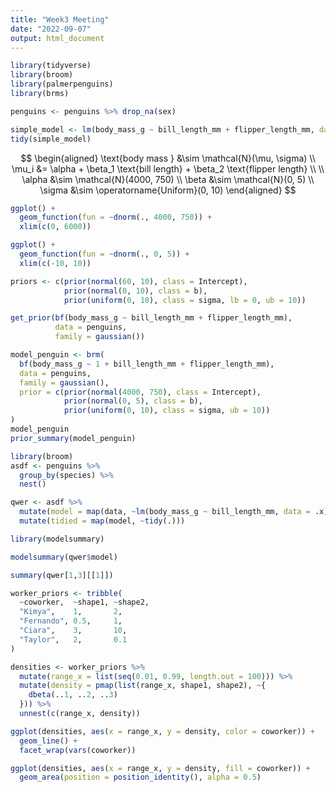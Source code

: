 ```yaml
---
title: "Week3 Meeting"
date: "2022-09-07"
output: html_document
---
```



```r
library(tidyverse)
library(broom)
library(palmerpenguins)
library(brms)
```


```r
penguins <- penguins %>% drop_na(sex)
```

```r
simple_model <- lm(body_mass_g ~ bill_length_mm + flipper_length_mm, data = penguins)
tidy(simple_model)
```


$$
\begin{aligned}
\text{body mass } &\sim \mathcal{N}(\mu, \sigma) \\
\mu_i &= \alpha + \beta_1 \text{bill length} + \beta_2 \text{flipper length} \\
\\
\alpha &\sim \mathcal{N}(4000, 750) \\
\beta &\sim \mathcal{N}(0, 5) \\
\sigma &\sim \operatorname{Uniform}(0, 10)
\end{aligned}
$$



```r
ggplot() +
  geom_function(fun = ~dnorm(., 4000, 750)) +
  xlim(c(0, 6000))
```

```r
ggplot() +
  geom_function(fun = ~dnorm(., 0, 5)) +
  xlim(c(-10, 10))
```


```r
priors <- c(prior(normal(60, 10), class = Intercept),
            prior(normal(0, 10), class = b),
            prior(uniform(0, 10), class = sigma, lb = 0, ub = 10))

get_prior(bf(body_mass_g ~ bill_length_mm + flipper_length_mm),
          data = penguins,
          family = gaussian())
```


```r
model_penguin <- brm(
  bf(body_mass_g ~ 1 + bill_length_mm + flipper_length_mm),
  data = penguins,
  family = gaussian(),
  prior = c(prior(normal(4000, 750), class = Intercept),
            prior(normal(0, 5), class = b),
            prior(uniform(0, 10), class = sigma, ub = 10))
)
model_penguin
prior_summary(model_penguin)
```


```r
library(broom)
asdf <- penguins %>% 
  group_by(species) %>% 
  nest()

qwer <- asdf %>% 
  mutate(model = map(data, ~lm(body_mass_g ~ bill_length_mm, data = .x))) %>% 
  mutate(tidied = map(model, ~tidy(.)))

library(modelsummary)

modelsummary(qwer$model)

summary(qwer[1,3][[1]])
```

```r
worker_priors <- tribble(
  ~coworker,  ~shape1, ~shape2,
  "Kimya",    1,       2,
  "Fernando", 0.5,     1,
  "Ciara",    3,       10,
  "Taylor",   2,       0.1
)

densities <- worker_priors %>% 
  mutate(range_x = list(seq(0.01, 0.99, length.out = 100))) %>% 
  mutate(density = pmap(list(range_x, shape1, shape2), ~{
    dbeta(..1, ..2, ..3)
  })) %>% 
  unnest(c(range_x, density))

ggplot(densities, aes(x = range_x, y = density, color = coworker)) +
  geom_line() +
  facet_wrap(vars(coworker))

ggplot(densities, aes(x = range_x, y = density, fill = coworker)) +
  geom_area(position = position_identity(), alpha = 0.5)
```




